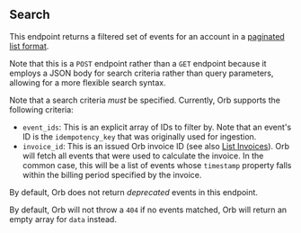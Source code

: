 ## Search

This endpoint returns a filtered set of events for an account in a [paginated list format](../reference/pagination).

Note that this is a `POST` endpoint rather than a `GET` endpoint because it employs a JSON body for search criteria
rather than query parameters, allowing for a more flexible search syntax.

Note that a search criteria _must_ be specified. Currently, Orb supports the following criteria:
- `event_ids`: This is an explicit array of IDs to filter by. Note that an event's ID is the `idempotency_key` that
  was originally used for ingestion.
- `invoice_id`: This is an issued Orb invoice ID (see also [List Invoices](list-invoices)). Orb will fetch all
  events that were used to calculate the invoice. In the common case, this will be a list of events whose
  `timestamp` property falls within the billing period specified by the invoice.

By default, Orb does not return _deprecated_ events in this endpoint.

By default, Orb will not throw a `404` if no events matched, Orb will return an empty array for `data` instead.
